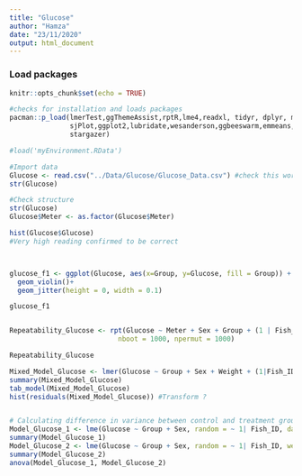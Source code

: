 ```yaml
---
title: "Glucose"
author: "Hamza"
date: "23/11/2020"
output: html_document
---
```


### Load packages
```r
knitr::opts_chunk$set(echo = TRUE)

#checks for installation and loads packages
pacman::p_load(lmerTest,ggThemeAssist,rptR,lme4,readxl, tidyr, dplyr, magrittr, lubridate, stringr, purrr,
               sjPlot,ggplot2,lubridate,wesanderson,ggbeeswarm,emmeans,patchwork,viridis,nlme,Rmisc,ggpubr,
               stargazer)

#load('myEnvironment.RData')
```

```r
#Import data
Glucose <- read.csv("../Data/Glucose/Glucose_Data.csv") #check this works, issues with file directories
str(Glucose)

#Check structure
str(Glucose)
Glucose$Meter <- as.factor(Glucose$Meter)

hist(Glucose$Glucose)
#Very high reading confirmed to be correct



glucose_f1 <- ggplot(Glucose, aes(x=Group, y=Glucose, fill = Group)) + 
  geom_violin()+
  geom_jitter(height = 0, width = 0.1)

glucose_f1


Repeatability_Glucose <- rpt(Glucose ~ Meter + Sex + Group + (1 | Fish_ID), grname = "Fish_ID", data = Glucose, datatype = "Gaussian", 
                           nboot = 1000, npermut = 1000)

Repeatability_Glucose

Mixed_Model_Glucose <- lmer(Glucose ~ Group + Sex + Weight + (1|Fish_ID), data=Glucose)
summary(Mixed_Model_Glucose)
tab_model(Mixed_Model_Glucose)
hist(residuals(Mixed_Model_Glucose)) #Transform ?


# Calculating difference in variance between control and treatment group 
Model_Glucose_1 <- lme(Glucose ~ Group + Sex, random = ~ 1| Fish_ID, data = Glucose, na.action = na.omit) #Mixed model without variance structure
summary(Model_Glucose_1)
Model_Glucose_2 <- lme(Glucose ~ Group + Sex, random = ~ 1| Fish_ID, weights = varIdent(form=~1|Group), data = Glucose, na.action = na.omit) #mixed model with variance structure varIdent
summary(Model_Glucose_2)
anova(Model_Glucose_1, Model_Glucose_2)

```

